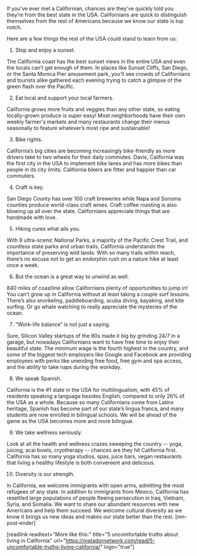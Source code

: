 If  you’ve ever met a Californian, chances are they’ve quickly told you they’re from the best state in the USA. Californians are quick to distinguish themselves from the rest of Americans because we know our state is top notch. 

Here are a few things the rest of the USA could stand to learn from us:
 
1. Stop and enjoy a sunset.

The California coast has the best sunset views in the entire USA and even the locals can’t get enough of them. In places like Sunset Cliffs, San Diego, or the Santa Monica Pier amusement park, you’ll see crowds of Californians and tourists alike gathered each evening trying to catch a glimpse of the green flash over the Pacific.

2. Eat local and support your local farmers. 

California grows more fruits and veggies than any other state, so eating locally-grown produce is super easy! Most neighborhoods have their own weekly farmer's markets and many restaurants change their menus seasonally to feature whatever’s most ripe and sustainable!

3. Bike rights. 

California’s big cities are becoming increasingly bike-friendly as more drivers take to two wheels for their daily commutes. Davis, California was the first city in the USA to implement bike lanes and has more bikes than people in its city limits. California bikers are fitter and happier than car commuters.

4. Craft is key. 

San Diego County has over 100 craft breweries while Napa and Sonoma counties produce world-class craft wines. Craft coffee roasting is also blowing up all over the state. Californians appreciate things that are handmade with love.

5. Hiking cures what ails you. 

With 9 ultra-scenic National Parks, a majority of the Pacific Crest Trail, and countless state parks and urban trails, California understands the importance of preserving wild lands. With so many trails within reach, there’s no excuse not to get an endorphin rush on a nature hike at least once a week.

6. But the ocean is a great way to unwind as well. 

840 miles of coastline allow Californians plenty of opportunities to jump in! You can’t grow up in California without at least taking a couple surf lessons. There’s also snorkeling, paddleboarding, scuba diving, kayaking, and kite surfing. Or go whale watching to really appreciate the mysteries of the ocean.

7. “Work-life balance” is not just a saying. 

Sure, Silicon Valley startups of the 90s made it big by grinding 24/7 in a garage, but nowadays Californians want to have free time to enjoy their beautiful state. The minimum wage is the fourth highest in the country, and some of the biggest tech employers like Google and Facebook are providing employees with perks like unending free food, free gym and spa access, and the ability to take naps during the workday.

8. We speak Spanish. 

California is the #1 state in the USA for multilingualism, with 45% of residents speaking a language besides English, compared to only 26% of the USA as a whole. Because so many Californians come from Latinx heritage, Spanish has become part of our state’s lingua franca, and many students are now enrolled in bilingual schools. We will be ahead of the game as the USA becomes more and more bilingual.

9. We take wellness seriously. 

Look at all the health and wellness crazes sweeping the country -- yoga, juicing, acai bowls, cryotherapy -- chances are they hit California first. California has so many yoga studios, spas, juice bars, vegan restaurants that living a healthy lifestyle is both convenient and delicious.

10. Diversity is our strength. 

In California, we welcome immigrants with open arms, admitting the most refugees of any state. In addition to immigrants from Mexico, California has resettled large populations of people fleeing persecution in Iraq, Vietnam, Syria, and Somalia. We want to share our abundant resources with new Americans and help them succeed. We welcome cultural diversity as we know it brings us new ideas and makes our state better than the rest. [mn-post-ender] 

[readlink readtext="More like this:" title="5 uncomfortable truths about living in California" url="https://matadornetwork.com/read/5-uncomfortable-truths-living-california/" logo="true"]

